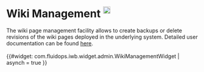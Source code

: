 = Wiki Management <sup>[[Help:WikiManagement | <img width="19" src="../images/navigation/help_start.png" />]]</sup>=

The wiki page management facility allows to create backups or delete revisions of the wiki pages deployed in the underlying system. Detailed user documentation can be found [[Help:WikiManagement|here]].
<br/><br/>

{{#widget: com.fluidops.iwb.widget.admin.WikiManagementWidget | asynch = true }}